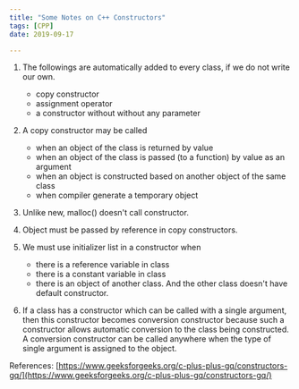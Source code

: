 ```yaml
---
title: "Some Notes on C++ Constructors"
tags: [CPP]
date: 2019-09-17

---
```


1. The followings are automatically added to every class, if we do not write our own.
    - copy constructor
    - assignment operator
    - a constructor without without any parameter

2. A copy constructor may be called
    - when an object of the class is returned by value
    - when an object of the class is passed (to a function) by value as an argument
    - when an object is constructed based on another object of the same class
    - when compiler generate a temporary object

3. Unlike new, malloc() doesn't call constructor.

4. Object must be passed by reference in copy constructors.

5. We must use initializer list in a constructor when
    - there is a reference variable in class
    - there is a constant variable in class
    - there is an object of another class. And the other class doesn't have default constructor.

6. If a class has a constructor which can be called with a single argument, then this
   constructor becomes conversion constructor because such a constructor allows automatic
   conversion to the class being constructed. A conversion constructor can be called
   anywhere when the type of single argument is assigned to the object.

References: [https://www.geeksforgeeks.org/c-plus-plus-gq/constructors-gq/](https://www.geeksforgeeks.org/c-plus-plus-gq/constructors-gq/)
